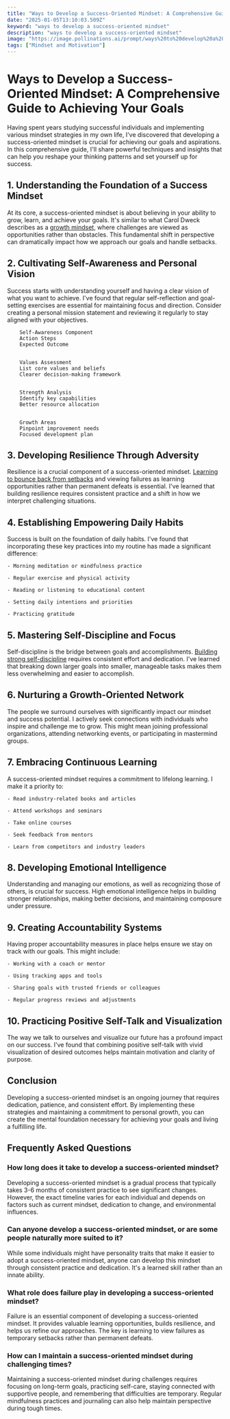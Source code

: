 ```yaml
---
title: "Ways to Develop a Success-Oriented Mindset: A Comprehensive Guide to Achieving Your Goals"
date: "2025-01-05T13:10:03.509Z"
keyword: "ways to develop a success-oriented mindset"
description: "ways to develop a success-oriented mindset"
image: "https://image.pollinations.ai/prompt/ways%20to%20develop%20a%20success-oriented%20mindset%2C%20realistic%20photo%2C%20high%20quality%2C%204k?width=1024&height=1024&nologo=true"
tags: ["Mindset and Motivation"]
---
```



# Ways to Develop a Success-Oriented Mindset: A Comprehensive Guide to Achieving Your Goals


Having spent years studying successful individuals and implementing various mindset strategies in my own life, I've discovered that developing a success-oriented mindset is crucial for achieving our goals and aspirations. In this comprehensive guide, I'll share powerful techniques and insights that can help you reshape your thinking patterns and set yourself up for success.



## 1. Understanding the Foundation of a Success Mindset

At its core, a success-oriented mindset is about believing in your ability to grow, learn, and achieve your goals. It's similar to what Carol Dweck describes as a [growth mindset](https://productivityprospect.com/blog/how-to-develop-a-growth-mindset-for-success/), where challenges are viewed as opportunities rather than obstacles. This fundamental shift in perspective can dramatically impact how we approach our goals and handle setbacks.



## 2. Cultivating Self-Awareness and Personal Vision

Success starts with understanding yourself and having a clear vision of what you want to achieve. I've found that regular self-reflection and goal-setting exercises are essential for maintaining focus and direction. Consider creating a personal mission statement and reviewing it regularly to stay aligned with your objectives.




    
        Self-Awareness Component
        Action Steps
        Expected Outcome
    
    
        Values Assessment
        List core values and beliefs
        Clearer decision-making framework
    
    
        Strength Analysis
        Identify key capabilities
        Better resource allocation
    
    
        Growth Areas
        Pinpoint improvement needs
        Focused development plan
    




## 3. Developing Resilience Through Adversity

Resilience is a crucial component of a success-oriented mindset. [Learning to bounce back from setbacks](https://productivityprospect.com/blog/how-to-cultivate-resilience-through-mindset-changes/) and viewing failures as learning opportunities rather than permanent defeats is essential. I've learned that building resilience requires consistent practice and a shift in how we interpret challenging situations.



## 4. Establishing Empowering Daily Habits

Success is built on the foundation of daily habits. I've found that incorporating these key practices into my routine has made a significant difference:



    - Morning meditation or mindfulness practice

    - Regular exercise and physical activity

    - Reading or listening to educational content

    - Setting daily intentions and priorities

    - Practicing gratitude



## 5. Mastering Self-Discipline and Focus

Self-discipline is the bridge between goals and accomplishments. [Building strong self-discipline](https://productivityprospect.com/blog/ways-to-build-self-discipline-for-lasting-motivation/) requires consistent effort and dedication. I've learned that breaking down larger goals into smaller, manageable tasks makes them less overwhelming and easier to accomplish.



## 6. Nurturing a Growth-Oriented Network

The people we surround ourselves with significantly impact our mindset and success potential. I actively seek connections with individuals who inspire and challenge me to grow. This might mean joining professional organizations, attending networking events, or participating in mastermind groups.



## 7. Embracing Continuous Learning

A success-oriented mindset requires a commitment to lifelong learning. I make it a priority to:



    - Read industry-related books and articles

    - Attend workshops and seminars

    - Take online courses

    - Seek feedback from mentors

    - Learn from competitors and industry leaders



## 8. Developing Emotional Intelligence

Understanding and managing our emotions, as well as recognizing those of others, is crucial for success. High emotional intelligence helps in building stronger relationships, making better decisions, and maintaining composure under pressure.



## 9. Creating Accountability Systems

Having proper accountability measures in place helps ensure we stay on track with our goals. This might include:



    - Working with a coach or mentor

    - Using tracking apps and tools

    - Sharing goals with trusted friends or colleagues

    - Regular progress reviews and adjustments



## 10. Practicing Positive Self-Talk and Visualization

The way we talk to ourselves and visualize our future has a profound impact on our success. I've found that combining positive self-talk with vivid visualization of desired outcomes helps maintain motivation and clarity of purpose.



## Conclusion

Developing a success-oriented mindset is an ongoing journey that requires dedication, patience, and consistent effort. By implementing these strategies and maintaining a commitment to personal growth, you can create the mental foundation necessary for achieving your goals and living a fulfilling life.



## Frequently Asked Questions


### How long does it take to develop a success-oriented mindset?

Developing a success-oriented mindset is a gradual process that typically takes 3-6 months of consistent practice to see significant changes. However, the exact timeline varies for each individual and depends on factors such as current mindset, dedication to change, and environmental influences.



### Can anyone develop a success-oriented mindset, or are some people naturally more suited to it?

While some individuals might have personality traits that make it easier to adopt a success-oriented mindset, anyone can develop this mindset through consistent practice and dedication. It's a learned skill rather than an innate ability.



### What role does failure play in developing a success-oriented mindset?

Failure is an essential component of developing a success-oriented mindset. It provides valuable learning opportunities, builds resilience, and helps us refine our approaches. The key is learning to view failures as temporary setbacks rather than permanent defeats.



### How can I maintain a success-oriented mindset during challenging times?

Maintaining a success-oriented mindset during challenges requires focusing on long-term goals, practicing self-care, staying connected with supportive people, and remembering that difficulties are temporary. Regular mindfulness practices and journaling can also help maintain perspective during tough times.



